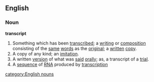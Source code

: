 ==English==

===Noun===

'''transcript'''

#Something which has been [[transcribe]]d; a [[writing]] or [[composition]] consisting of the [[same]] [[word]]s as the [[original]]; a [[written]] [[copy]].
#A copy of any kind; an [[imitation]].
#A written [[version]] of what was [[said]] [[orally]]; as, a transcript of a [[trial]].
#A [[sequence]] of [[RNA]] produced by [[transcription]]
[[category:English nouns]]